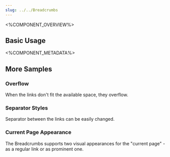 ```yaml
---
slug: ../../Breadcrumbs
---
```




<%COMPONENT_OVERVIEW%>

## Basic Usage
<Basic />

<%COMPONENT_METADATA%>

## More Samples

### Overflow
When the links don't fit the available space, they overflow.

<BreadcrumbsOverflow />


### Separator Styles
Separator between the links can be easily changed.

<BreadcrumbsStyles />

### Current Page Appearance
The Breadcrumbs supports two visual appearances for the "current page" - as a regular link or as prominent one.

<NoCurrentPage />